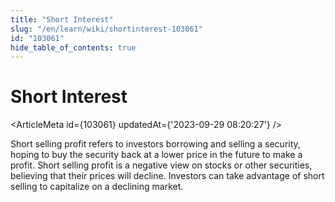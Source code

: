 ```yaml
---
title: "Short Interest"
slug: "/en/learn/wiki/shortinterest-103061"
id: "103061"
hide_table_of_contents: true
---
```



# Short Interest

<ArticleMeta id={103061} updatedAt={'2023-09-29 08:20:27'} />
<div className='border-solid border-b border-t-0 my-4 border-[var(--ifm-color-gray-300)]' />

Short selling profit refers to investors borrowing and selling a security, hoping to buy the security back at a lower price in the future to make a profit. Short selling profit is a negative view on stocks or other securities, believing that their prices will decline. Investors can take advantage of short selling to capitalize on a declining market.
